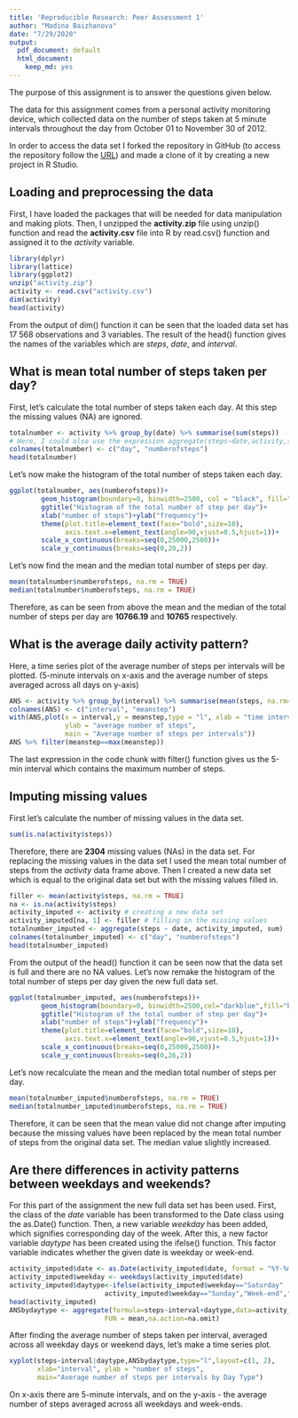 ```yaml
---
title: 'Reproducible Research: Peer Assessment 1'
author: "Madina Baizhanova"
date: "7/29/2020"
output:
  pdf_document: default
  html_document:
    keep_md: yes
---
```

The purpose of this assignment is to answer the questions given below.

The data for this assignment comes from a personal activity monitoring device,
which collected data on the number of steps taken at 5 minute intervals 
throughout the day from October 01 to November 30 of 2012. 

In order to access the data set I forked the repository in GitHub (to access the
repository follow the [URL](https://github.com/rdpeng/RepData_PeerAssessment1))
and made a clone of it by creating a new project in R Studio.


## Loading and preprocessing the data
First, I have loaded the packages that will be needed for data manipulation and
making plots. Then, I unzipped the **activity.zip** file using unzip() function
and read the **activity.csv** file into R by read.csv() function and assigned it
to the *activity* variable.

```r
library(dplyr)
library(lattice)
library(ggplot2)
unzip("activity.zip")
activity <- read.csv("activity.csv")
dim(activity)
head(activity)
```

From the output of dim() function it can be seen that the loaded data set has
17 568 observations and 3 variables. The result of the head() function gives the
names of the variables which are *steps*, *date*, and *interval*.


## What is mean total number of steps taken per day?
First, let's calculate the total number of steps taken each day. At this step
the missing values (NA) are ignored.
```r
totalnumber <- activity %>% group_by(date) %>% summarise(sum(steps)) 
# Here, I could also use the expression aggregate(steps~date,activity,sum)
colnames(totalnumber) <- c("day", "numberofsteps")
head(totalnumber)
```
Let's now make the histogram of the total number of steps taken each day.
```r
ggplot(totalnumber, aes(numberofsteps))+ 
        geom_histogram(boundary=0, binwidth=2500, col = "black", fill="grey")+
        ggtitle("Histogram of the total number of step per day")+
        xlab("number of steps")+ylab("frequency")+
        theme(plot.title=element_text(face="bold",size=10),
              axis.text.x=element_text(angle=90,vjust=0.5,hjust=1))+
        scale_x_continuous(breaks=seq(0,25000,2500))+
        scale_y_continuous(breaks=seq(0,20,2))
```

Let's now find the mean and the median total number of steps per day.
```r
mean(totalnumber$numberofsteps, na.rm = TRUE)
median(totalnumber$numberofsteps, na.rm = TRUE)
```
Therefore, as can be seen from above the mean and the median of the total number 
of steps per day are **10766.19** and **10765** respectively.


## What is the average daily activity pattern?
Here, a time series plot of the average number of steps per intervals will be
plotted. (5-minute intervals on x-axis and the average number of steps averaged
across all days on y-axis)
```r
ANS <- activity %>% group_by(interval) %>% summarise(mean(steps, na.rm=TRUE))
colnames(ANS) <- c("interval", "meanstep")
with(ANS,plot(x = interval,y = meanstep,type = "l", xlab = "time intervals",
              ylab = "average number of steps",
              main = "Average number of steps per intervals"))
ANS %>% filter(meanstep==max(meanstep))
```
The last expression in the code chunk with filter() function gives us the 5-min
interval which contains the maximum number of steps.


## Imputing missing values
First let's calculate the number of missing values in the data set.
```r
sum(is.na(activity$steps))
```
Therefore, there are **2304** missing values (NAs) in the data set.
For replacing the missing values in the data set I used the mean total number of
steps from the *activity* data frame above.
Then I created a new data set which is equal to the original data set but with 
the missing values filled in.

```r
filler <- mean(activity$steps, na.rm = TRUE)
na <- is.na(activity$steps)
activity_imputed <- activity # creating a new data set
activity_imputed[na, 1] <- filler # filling in the missing values
totalnumber_imputed <- aggregate(steps ~ date, activity_imputed, sum)
colnames(totalnumber_imputed) <- c("day", "numberofsteps")
head(totalnumber_imputed)

```
From the output of the head() function it can be seen now that the data set is
full and there are no NA values.
Let's now remake the histogram of the total number of steps per day given the 
new full data set.

```r
ggplot(totalnumber_imputed, aes(numberofsteps))+ 
        geom_histogram(boundary=0, binwidth=2500,col="darkblue",fill="blue")+
        ggtitle("Histogram of the total number of step per day")+
        xlab("number of steps")+ylab("frequency")+
        theme(plot.title=element_text(face="bold",size=10),
              axis.text.x=element_text(angle=90,vjust=0.5,hjust=1))+
        scale_x_continuous(breaks=seq(0,25000,2500))+
        scale_y_continuous(breaks=seq(0,26,2))
```

Let's now recalculate the mean and the median total number of steps per day.
```r
mean(totalnumber_imputed$numberofsteps, na.rm = TRUE)
median(totalnumber_imputed$numberofsteps, na.rm = TRUE)
```
Therefore, it can be seen that the mean value did not change after imputing
because the missing values have been replaced by the mean total number of steps
from the original data set. The median value slightly increased.


## Are there differences in activity patterns between weekdays and weekends?
For this part of the assignment the new full data set has been used.
First, the class of the *date* variable has been transformed to the Date class
using the as.Date() function. Then, a new variable *weekday* has been added,
which signifies corresponding day of the week. After this, a new factor variable
*daytype* has been created using the ifelse() function. This factor variable 
indicates whether the given date is weekday or week-end.
```r
activity_imputed$date <- as.Date(activity_imputed$date, format = "%Y-%m-%d")
activity_imputed$weekday <- weekdays(activity_imputed$date)
activity_imputed$daytype<-ifelse(activity_imputed$weekday=="Saturday" | 
                        activity_imputed$weekday=="Sunday","Week-end","Weekday")
head(activity_imputed)
ANSbydaytype <- aggregate(formula=steps~interval+daytype,data=activity_imputed,
                        FUN = mean,na.action=na.omit)
```

After finding the average number of steps taken per interval, averaged across 
all weekday days or weekend days, let's make a time series plot.

```r
xyplot(steps~interval|daytype,ANSbydaytype,type="l",layout=c(1, 2),
       xlab="interval", ylab = "number of steps", 
       main="Average number of steps per intervals by Day Type")
```

On x-axis there are 5-minute intervals, and on the y-axis - the average number
of steps averaged across all weekdays and week-ends.

